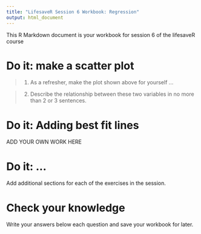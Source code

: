 ```yaml
---
title: "LifesaveR Session 6 Workbook: Regression"
output: html_document
---
```


This R Markdown document is your workbook for session 6 of the lifesaveR course


# Do it: make a scatter plot

> 1. As a refresher, make the plot shown above for yourself ...


> 2. Describe the relationship between these two variables in no more than 2 or 3 sentences.



# Do it: Adding best fit lines 

ADD YOUR OWN WORK HERE



# Do it: ...

Add additional sections for each of the exercises in the session.



# Check your knowledge

Write your answers below each question and save your workbook for later.

